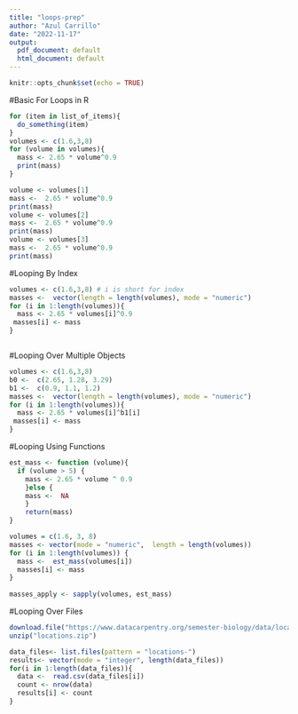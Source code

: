 ```yaml
---
title: "loops-prep"
author: "Azul Carrillo"
date: "2022-11-17"
output:
  pdf_document: default
  html_document: default
---
```


```r
knitr::opts_chunk$set(echo = TRUE)
```
#Basic For Loops in R
```r
for (item in list_of_items){
  do_something(item)
}
volumes <- c(1.6,3,8)
for (volume in volumes){
  mass <- 2.65 * volume^0.9 
  print(mass)
}

volume <- volumes[1]
mass <-  2.65 * volume^0.9 
print(mass)
volume <- volumes[2]
mass <-  2.65 * volume^0.9 
print(mass)
volume <- volumes[3]
mass <-  2.65 * volume^0.9 
print(mass)
```
#Looping By Index
```r
volumes <- c(1.6,3,8) # i is short for index
masses <-  vector(length = length(volumes), mode = "numeric")
for (i in 1:length(volumes)){
  mass <- 2.65 * volumes[i]^0.9 
 masses[i] <- mass
}



```
#Looping Over Multiple Objects
```r
volumes <- c(1.6,3,8) 
b0 <-  c(2.65, 1.28, 3.29)
b1 <-  c(0.9, 1.1, 1.2)
masses <-  vector(length = length(volumes), mode = "numeric")
for (i in 1:length(volumes)){
  mass <- 2.65 * volumes[i]^b1[i] 
 masses[i] <- mass
}
```
#Looping Using Functions
```r
est_mass <- function (volume){
  if (volume > 5) {
    mass <- 2.65 * volume ^ 0.9
    }else {
    mass <-  NA
    }
    return(mass)
}

volumes = c(1.6, 3, 8)
masses <- vector(mode = "numeric",  length = length(volumes))
for (i in 1:length(volumes)) {
  mass <-  est_mass(volumes[i])
  masses[i] <- mass
}
  
masses_apply <- sapply(volumes, est_mass)
```
#Looping Over Files
```r
download.file("https://www.datacarpentry.org/semester-biology/data/locations.zip", "locations.zip")
unzip("locations.zip")

data_files<- list.files(pattern = "locations-")
results<- vector(mode = "integer", length(data_files)) 
for(i in 1:length(data_files)){
  data <-  read.csv(data_files[i])
  count <- nrow(data)
  results[i] <- count
}
  



```